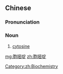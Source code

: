 ==Chinese==
{{zh-forms|type=12}}
{{wikipedia|lang=zh}}

===Pronunciation===
{{zh-pron
|m=bāomìdìng
|cat=n
}}

===Noun===
{{zh-noun}}

# [[cytosine]]

[[Category:zh:Biochemistry]]

[[mg:胞嘧啶]]
[[zh:胞嘧啶]]